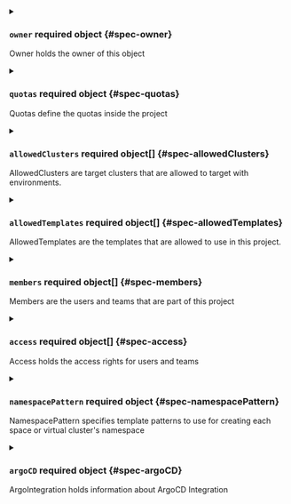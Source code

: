 

<PartialDisplayName />


<PartialDescription />



<details className="config-field" data-expandable="true">
<summary>

### `owner` <span className="config-field-required" data-required="false">required</span> <span className="config-field-type">object</span> <span className="config-field-default"></span> <span className="config-field-enum"></span> {#spec-owner}

Owner holds the owner of this object

</summary>

<PartialOwnerreference />


</details>



<details className="config-field" data-expandable="true">
<summary>

### `quotas` <span className="config-field-required" data-required="false">required</span> <span className="config-field-type">object</span> <span className="config-field-default"></span> <span className="config-field-enum"></span> {#spec-quotas}

Quotas define the quotas inside the project

</summary>

<PartialQuotasreference />


</details>



<details className="config-field" data-expandable="true">
<summary>

### `allowedClusters` <span className="config-field-required" data-required="false">required</span> <span className="config-field-type">object[]</span> <span className="config-field-default"></span> <span className="config-field-enum"></span> {#spec-allowedClusters}

AllowedClusters are target clusters that are allowed to target with
environments.

</summary>

<PartialAllowedClustersreference />


</details>



<details className="config-field" data-expandable="true">
<summary>

### `allowedTemplates` <span className="config-field-required" data-required="false">required</span> <span className="config-field-type">object[]</span> <span className="config-field-default"></span> <span className="config-field-enum"></span> {#spec-allowedTemplates}

AllowedTemplates are the templates that are allowed to use in this
project.

</summary>

<PartialAllowedTemplatesreference />


</details>



<details className="config-field" data-expandable="true">
<summary>

### `members` <span className="config-field-required" data-required="false">required</span> <span className="config-field-type">object[]</span> <span className="config-field-default"></span> <span className="config-field-enum"></span> {#spec-members}

Members are the users and teams that are part of this project

</summary>

<PartialMembersreference />


</details>



<details className="config-field" data-expandable="true">
<summary>

### `access` <span className="config-field-required" data-required="false">required</span> <span className="config-field-type">object[]</span> <span className="config-field-default"></span> <span className="config-field-enum"></span> {#spec-access}

Access holds the access rights for users and teams

</summary>

<PartialAccessreference />


</details>



<details className="config-field" data-expandable="true">
<summary>

### `namespacePattern` <span className="config-field-required" data-required="false">required</span> <span className="config-field-type">object</span> <span className="config-field-default"></span> <span className="config-field-enum"></span> {#spec-namespacePattern}

NamespacePattern specifies template patterns to use for creating each space or virtual cluster's namespace

</summary>

<PartialNamespacePatternreference />


</details>



<details className="config-field" data-expandable="true">
<summary>

### `argoCD` <span className="config-field-required" data-required="false">required</span> <span className="config-field-type">object</span> <span className="config-field-default"></span> <span className="config-field-enum"></span> {#spec-argoCD}

ArgoIntegration holds information about ArgoCD Integration

</summary>

<PartialArgoCDreference />


</details>
